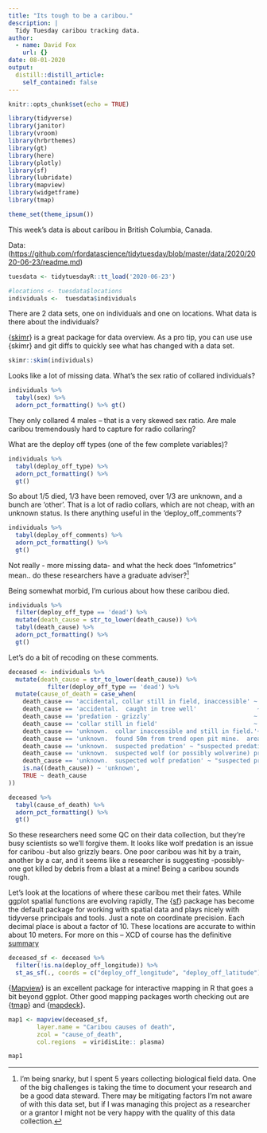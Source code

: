 ```yaml
---
title: "Its tough to be a caribou."
description: |
  Tidy Tuesday caribou tracking data.
author:
  - name: David Fox
    url: {}
date: 08-01-2020
output:
  distill::distill_article:
    self_contained: false
---
```


```r
knitr::opts_chunk$set(echo = TRUE)

library(tidyverse) 
library(janitor) 
library(vroom) 
library(hrbrthemes) 
library(gt) 
library(here)
library(plotly)
library(sf)
library(lubridate)
library(mapview)
library(widgetframe)
library(tmap)

theme_set(theme_ipsum())
```

This week's data is about caribou in British Columbia, Canada.

Data: (<https://github.com/rfordatascience/tidytuesday/blob/master/data/2020/2020-06-23/readme.md>)

```r
tuesdata <- tidytuesdayR::tt_load('2020-06-23')

#locations <- tuesdata$locations
individuals <-  tuesdata$individuals
```

There are 2 data sets, one on individuals and one on locations. What data is there about the individuals?

{[skimr](https://github.com/ropensci/skimr)} is a great package for data overview. As a pro tip, you can use use {skimr} and git diffs to quickly see what has changed with a data set.

```r

skimr::skim(individuals)
```

Looks like a lot of missing data. What's the sex ratio of collared individuals?

```r
individuals %>%
  tabyl(sex) %>%
  adorn_pct_formatting() %>% gt()
```

They only collared 4 males -- that is a very skewed sex ratio. Are male caribou tremendously hard to capture for radio collaring?

What are the deploy off types (one of the few complete variables)?

```r
individuals %>%
  tabyl(deploy_off_type) %>%
  adorn_pct_formatting() %>%
  gt()
```

So about 1/5 died, 1/3 have been removed, over 1/3 are unknown, and a bunch are 'other'. That is a lot of radio collars, which are not cheap, with an unknown status. Is there anything useful in the 'deploy_off_comments'?

```r
individuals %>%
  tabyl(deploy_off_comments) %>%
  adorn_pct_formatting() %>%
  gt()
```

Not really - more missing data- and what the heck does "Infometrics" mean.. do these researchers have a graduate adviser?[^1]

[^1]: I'm being snarky, but I spent 5 years collecting biological field data. One of the big challenges is taking the time to document your research and be a good data steward. There may be mitigating factors I'm not aware of with this data set, but if I was managing this project as a researcher or a grantor I might not be very happy with the quality of this data collection.

Being somewhat morbid, I'm curious about how these caribou died.

```r
individuals %>%
  filter(deploy_off_type == 'dead') %>%
  mutate(death_cause = str_to_lower(death_cause)) %>%
  tabyl(death_cause) %>%
  adorn_pct_formatting() %>%
  gt()
```

Let's do a bit of recoding on these comments.

```r
deceased <- individuals %>%
  mutate(death_cause = str_to_lower(death_cause)) %>% 
           filter(deploy_off_type == 'dead') %>% 
  mutate(cause_of_death = case_when(
    death_cause == 'accidental, collar still in field, inaccessible' ~ "accident",
    death_cause == 'accidental.  caught in tree well'                 ~ "accident",
    death_cause == 'predation - grizzly'                             ~ "predation - grizzly bear",
    death_cause == 'collar still in field'                           ~ "unknown",
    death_cause == 'unknown.  collar inaccessible and still in field.'~ "unknown",
    death_cause == 'unknown.  found 50m from trend open pit mine.  area littered with rock from blasts from the mine.' ~ "explosion",
    death_cause == 'unknown.  suspected predation' ~ "suspected predation",
    death_cause == 'unknown.  suspected wolf (or possibly wolverine) predation' ~ "suspected predation",
    death_cause == 'unknown.  suspected wolf predation' ~ "suspected predation",
    is.na((death_cause)) ~ 'unknown',
    TRUE ~ death_cause
))

deceased %>%
  tabyl(cause_of_death) %>%
  adorn_pct_formatting() %>%
  gt()
```

So these researchers need some QC on their data collection, but they're busy scientists so we'll forgive them. It looks like wolf predation is an issue for caribou -but also grizzly bears. One poor caribou was hit by a train, another by a car, and it seems like a researcher is suggesting -possibly- one got killed by debris from a blast at a mine! Being a caribou sounds rough.

Let's look at the locations of where these caribou met their fates. While ggplot spatial functions are evolving rapidly, The {[sf](https://r-spatial.github.io/sf/index.html)} package has become the default package for working with spatial data and plays nicely with tidyverse principals and tools. Just a note on coordinate precision. Each decimal place is about a factor of 10. These locations are accurate to within about 10 meters. For more on this -- XCD of course has the definitive [summary](https://xkcd.com/2170/)

```r
deceased_sf <- deceased %>%
  filter(!is.na(deploy_off_longitude)) %>%
  st_as_sf(., coords = c("deploy_off_longitude", "deploy_off_latitude"), crs = 4326)
```

{[Mapview](https://github.com/r-spatial/mapview)} is an excellent package for interactive mapping in R that goes a bit beyond ggplot. Other good mapping packages worth checking out are {[tmap](https://github.com/mtennekes/tmap)} and {[mapdeck](https://github.com/SymbolixAU/mapdeck)}.

```r
map1 <- mapview(deceased_sf,
        layer.name = "Caribou causes of death",
        zcol = "cause_of_death",
        col.regions  = viridisLite:: plasma)

map1
```
